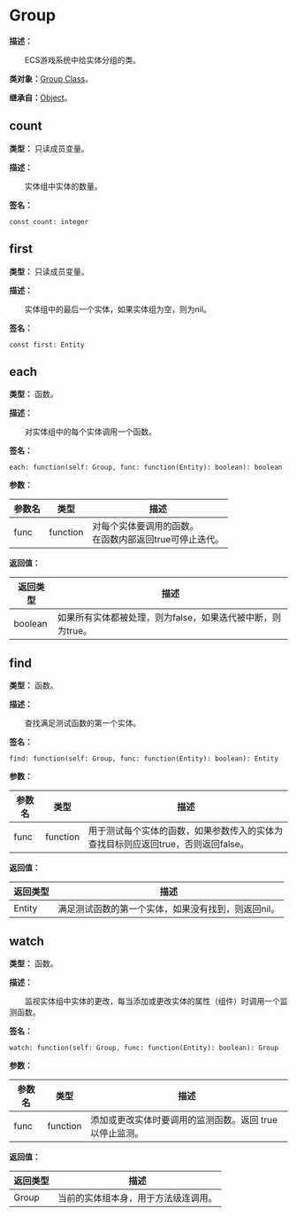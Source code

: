 
# Group

**描述：**

&emsp;&emsp;ECS游戏系统中给实体分组的类。

**类对象：**[Group Class](/docs/api/Class%20Object/Group)。

**继承自：**[Object](/docs/api/Class/Object)。

## count

**类型：** 只读成员变量。

**描述：**

&emsp;&emsp;实体组中实体的数量。

**签名：**
```tl
const count: integer
```

## first

**类型：** 只读成员变量。

**描述：**

&emsp;&emsp;实体组中的最后一个实体，如果实体组为空，则为nil。

**签名：**
```tl
const first: Entity
```

## each

**类型：** 函数。

**描述：**

&emsp;&emsp;对实体组中的每个实体调用一个函数。

**签名：**
```tl
each: function(self: Group, func: function(Entity): boolean): boolean
```

**参数：**

| 参数名 | 类型 | 描述 |
| --- | --- | --- |
| func | function | 对每个实体要调用的函数。<br/>在函数内部返回true可停止迭代。 |

**返回值：**

| 返回类型 | 描述 |
| --- | --- |
| boolean | 如果所有实体都被处理，则为false，如果迭代被中断，则为true。 |

## find

**类型：** 函数。

**描述：**

&emsp;&emsp;查找满足测试函数的第一个实体。

**签名：**
```tl
find: function(self: Group, func: function(Entity): boolean): Entity
```

**参数：**

| 参数名 | 类型 | 描述 |
| --- | --- | --- |
| func | function | 用于测试每个实体的函数，如果参数传入的实体为查找目标则应返回true，否则返回false。 |

**返回值：**

| 返回类型 | 描述 |
| --- | --- |
| Entity | 满足测试函数的第一个实体，如果没有找到，则返回nil。 |

## watch

**类型：** 函数。

**描述：**

&emsp;&emsp;监视实体组中实体的更改，每当添加或更改实体的属性（组件）时调用一个监测函数。

**签名：**
```tl
watch: function(self: Group, func: function(Entity): boolean): Group
```

**参数：**

| 参数名 | 类型 | 描述 |
| --- | --- | --- |
| func | function | 添加或更改实体时要调用的监测函数。返回 true 以停止监测。 |

**返回值：**

| 返回类型 | 描述 |
| --- | --- |
| Group | 当前的实体组本身，用于方法级连调用。 |